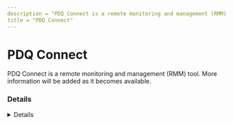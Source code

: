 ```yaml
---
description = "PDQ Connect is a remote monitoring and management (RMM) tool. More information will be added as it becomes available."
title = "PDQ Connect"
---
```




# PDQ Connect

PDQ Connect is a remote monitoring and management (RMM) tool. More information will be added as it becomes available.

### Details
<Details author={""}
         category={""}
         created={""}
         website={""}
         lastModified={"2/26/2024"}
         privileges={""}
         free={ false }
         verification={ false }
/>

#### Installation Paths
<Card code={ ["pdq-connect*.exe"] }/>





### Forensic Artifacts




#### Network Artifacts
<EuiSpacer size="xl"/>
<NetworkArtifactsTable data={ [{"Description": "Known remote domains", "Domains": ["app.pdq.com", "cfcdn.pdq.com"], "Ports": []}] }/>




### Detections
- Detects potential network activity of PDQ Connect RMM tool
  - [Sigma Rule](https://github.com/magicsword-io/LOLRMM/blob/main/detections/sigma/pdq_connect_network_sigma.yml)
- Detects potential processes activity of PDQ Connect RMM tool
  - [Sigma Rule](https://github.com/magicsword-io/LOLRMM/blob/main/detections/sigma/pdq_connect_processes_sigma.yml)

### References
- [https://connect.pdq.com/hc/en-us/articles/9518992071707-Network-Requirements](https://connect.pdq.com/hc/en-us/articles/9518992071707-Network-Requirements)

